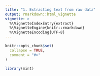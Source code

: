 ```yaml
---
title: "1. Extracting text from raw data"
output: rmarkdown::html_vignette
vignette: >
  %\VignetteIndexEntry{extract}
  %\VignetteEngine{knitr::rmarkdown}
  %\VignetteEncoding{UTF-8}
---
```


```r
knitr::opts_chunk$set(
  collapse = TRUE,
  comment = "#>"
)
```

```r
library(mint)
```
